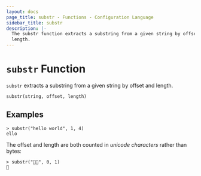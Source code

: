 ```yaml
---
layout: docs
page_title: substr - Functions - Configuration Language
sidebar_title: substr
description: |-
  The substr function extracts a substring from a given string by offset and
  length.
---
```


# `substr` Function

`substr` extracts a substring from a given string by offset and length.

```hcl
substr(string, offset, length)
```

## Examples

```shell-session
> substr("hello world", 1, 4)
ello
```

The offset and length are both counted in _unicode characters_ rather than
bytes:

```shell-session
> substr("🤔🤷", 0, 1)
🤔
```
